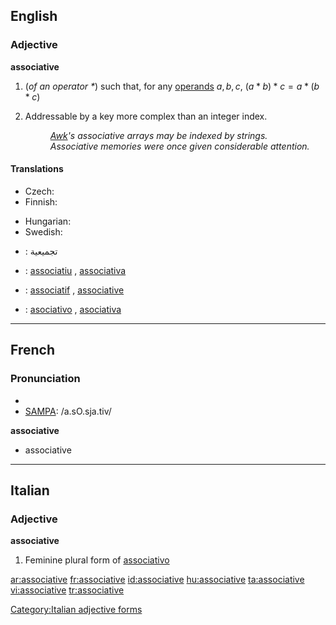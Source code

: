 ==English==

===Adjective===
'''associative'''

# {{algebra}} (''of an operator <math> * </math>'') such that, for any [[operand]]s <math> a, b, c </math>, <math> (a * b) * c = a * (b * c) </math>
# {{computing}} Addressable by a key more complex than an integer index.
#: ''[[Awk]]'s associative arrays may be indexed by strings.''
#: ''Associative memories were once given considerable attention.''

====Translations====
{{trans-top|algebraic property of an operator}}
* Czech: {{t-|cs|asociativní|m}}
* Finnish: {{t-|fi|assosiatiivinen}}
{{trans-mid}}
* Hungarian: {{t|hu|asszociatív}}
* Swedish: {{t+|sv|associativ}}
{{trans-bottom}}

{{checktrans-top}}
* {{ttbc|Arabic}}: تجميعية
* {{ttbc|Catalan}}: [[associatiu]] {{m}}, [[associativa]] {{f}}
* {{ttbc|French}}: [[associatif]] {{m}}, [[associative]] {{f}}
* {{ttbc|Spanish}}: [[asociativo]] {{m}}, [[asociativa]] {{f}}
{{trans-bottom}}

----

==French==

===Pronunciation===
* {{IPA|lang=fr|/a.sɔ.sja.tiv/}}
* [[w:SAMPA|SAMPA]]: /a.sO.sja.tiv/

'''associative''' {{f}}
* associative

----

==Italian==

===Adjective===
'''associative''' {{f}}

# Feminine plural form of [[associativo]]

[[Category:Italian adjective forms]]

[[ar:associative]]
[[fr:associative]]
[[id:associative]]
[[hu:associative]]
[[ta:associative]]
[[vi:associative]]
[[tr:associative]]